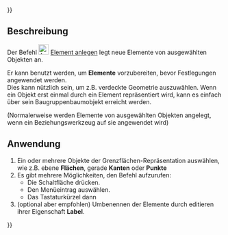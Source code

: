{{UnfinishedDocu{{#translation:}}}}
<languages/>

{{Docnav/de
|[[Assembly3_GroupObjects/de|Objekte gruppieren]]
|[[Assembly3_ImportFromSTEP/de|STEP-Dateien importieren]]
|[[Assembly3_Workbench/de|Assembly3]]
|IconL=Assembly_New_Group.svg
|IconR=Assembly_Import.svg
|IconC=Assembly3_workbench_icon.svg
}}

{{GuiCommand/de
|Name=Assembly3 CreateElement
|Name/de=Assembly3 ElementAnlegen
|Icon=Assembly_New_Element.svg
|MenuLocation=Assembly3 → Create element
|Workbenches=[[Assembly3_Workbench/de|Assembly3]]
|Shortcut={{KEY|A}} {{KEY|E}}
}}

<span id="Description"></span>
== Beschreibung ==

Der Befehl [[Image:Assembly_New_Element.svg‎‎|24px]] [[Assembly3_CreateElement/de|Element anlegen]] legt neue Elemente von ausgewählten Objekten an.

Er kann benutzt werden, um '''Elemente''' vorzubereiten, bevor Festlegungen angewendet werden. </br>
Dies kann nützlich sein, um z.B. verdeckte Geometrie auszuwählen. Wenn ein Objekt erst einmal durch ein Element repräsentiert wird, kann es einfach über sein Baugruppenbaumobjekt erreicht werden.

(Normalerweise werden Elemente von ausgewählten Objekten angelegt, wenn ein Beziehungswerkzeug auf sie angewendet wird)

<span id="Usage"></span>
== Anwendung ==

# Ein oder mehrere Objekte der Grenzflächen-Repräsentation auswählen, wie z.B. ebene '''Flächen''', gerade '''Kanten''' oder '''Punkte'''
# Es gibt mehrere Möglichkeiten, den Befehl aufzurufen:
#* Die Schaltfläche {{Button|[[Image:Assembly_New_Element.svg‎‎|16px]] [[Assembly3_CreateElement/de|Element anlegen]]}} drücken.
#* Den Menüeintrag  {{MenuCommand|Assembly3 → [[Image:Assembly_New_Element.svg‎‎‎|16px]] Element anlegen}} auswählen.
#* Das Tastaturkürzel {{KEY|A}} dann {{KEY|E}}
# (optional aber empfohlen) Umbenennen der Elemente durch editieren ihrer Eigenschaft '''Label'''.


{{Docnav/de
|[[Assembly3_GroupObjects/de|Objekte gruppieren]]
|[[Assembly3_ImportFromSTEP/de|STEP-Dateien importieren]]
|[[Assembly3_Workbench/de|Assembly3]]
|IconL=Assembly_New_Group.svg
|IconR=Assembly_Import.svg
|IconC=Assembly3_workbench_icon.svg
}}

{{Userdocnavi{{#translation:}}}}